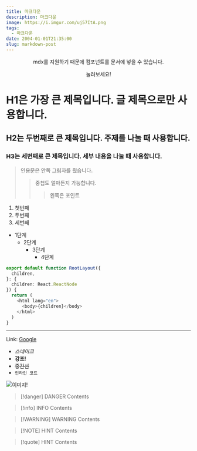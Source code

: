 ```yaml
---
title: 마크다운
description: 마크다운
image: https://i.imgur.com/uj57ItA.png
tags:
  - 마크다운
date: 2004-01-01T21:35:00
slug: markdown-post
---
```



<div align="center">
mdx를 지원하기 때문에 컴포넌트를 문서에 넣을 수 있습니다.

<ThemeButton client:load />

눌러보세요!

</div>

# H1은 가장 큰 제목입니다. 글 제목으로만 사용합니다.

## H2는 두번째로 큰 제목입니다. 주제를 나눌 때 사용합니다.

### H3는 세번째로 큰 제목입니다. 세부 내용을 나눌 때 사용합니다.

> 인용문은 안쪽 그림자를 줬습니다.
>
> > 중첩도 얼마든지 가능합니다.
> >
> > > 왼쪽은 포인트

1. 첫번째
2. 두번째
3. 세번째

- 1단계
  - 2단계
    - 3단계
      - 4단계

```ts title="app/layout.tsx" {1,2}#add {7-9}#rm /children/ caption="코드 블럭도 이쁘게..."
export default function RootLayout({
  children,
}: {
  children: React.ReactNode
}) {
  return (
    <html lang="en">
      <body>{children}</body>
    </html>
  )
}
```

---

Link: [Google](https://google.com/ 'Go google')

- _스네이크_
- **강조!**
- ~~중간선~~
- `인라인 코드`

![이미지!](https://blog.ateals.me/images/main.jpg)

> [!danger] DANGER
> Contents

> [!info] INFO
> Contents

> [!WARNING] WARNING
> Contents

> [!NOTE] HINT
> Contents

> [!quote] HINT
> Contents
